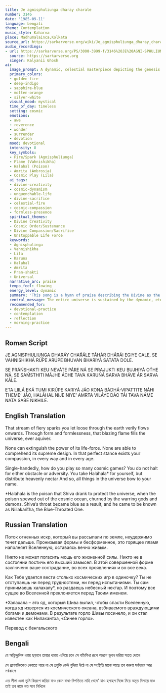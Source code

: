 ```yaml
---
title: Je agnisphuliunga dharay charale
number: 3146
date: '1985-09-11'
language: bengali
theme: Contemplation
music_style: Kaharva
place: Madhumalainca,Kolkata
source_url: https://sarkarverse.org/wiki/Je_agnisphuliunga_dharay_charale
audio_recordings:
- url: https://sarkarverse.org/PS/3000-3999-f/3146%20JE%20AGNI-SPHULIUNGA%27%20DHARA%27Y%20CHAR%27A%27LE.mp3
  source: https://sarkarverse.org
  singer: Kalyanii Ghosh
ai:
  image_prompt: A dynamic, celestial masterpiece depicting the genesis of creation. A torrent of molten gold and vibrant fiery orange sparks bursts forth from an abstract, luminous central source, representing the 'Agnisphuliunga'. This cosmic fire flows across a canvas of deep indigo and shimmering sapphire space, subtly forming swirling nebulae and distant, cradled galaxies. The visual emphasizes the contrast between raw, unstoppable energy and the peaceful, encompassing light of divine compassion (Karuna). Luminous, high-contrast digital painting style.
  primary_colors:
  - golden-fire
  - deep-indigo
  - sapphire-blue
  - molten-orange
  - silver-white
  visual_mood: mystical
  time_of_day: timeless
  setting: cosmic
  emotions:
  - awe
  - reverence
  - wonder
  - surrender
  - devotion
  mood: devotional
  intensity: 8
  key_symbols:
  - Fire/Spark (Agnisphuliunga)
  - Flame (Vahnishikha)
  - Halahal (Poison)
  - Amrita (Ambrosia)
  - Cosmic Play (Lila)
  ai_tags:
  - divine-creativity
  - cosmic-dynamism
  - unquenchable-life
  - divine-sacrifice
  - celestial-fire
  - cosmic-compassion
  - formless-presence
  spiritual_themes:
  - Divine Creativity
  - Cosmic Order/Sustenance
  - Divine Compassion/Sacrifice
  - Unstoppable Life Force
  keywords:
  - Agnisphulinga
  - Vahnishikha
  - Lila
  - Karuna
  - Halahal
  - Amrita
  - Pran-shakti
  - Universal
  narrative_arc: praise
  tempo_feel: flowing
  energy_level: dynamic
  summary: 'This song is a hymn of praise describing the Divine as the origin of all existence (the primal spark of fire) and the sustaining, unquenchable life force that operates perpetually throughout the cosmos. It marvels at the profound and incomprehensible nature of Divine action (Lila), particularly highlighting the ultimate act of selfless compassion: absorbing the world''s suffering (Halahal) and distributing eternal bliss (Amrita).'
  central_message: The entire universe is sustained by the dynamic, eternal life force of the Divine, whose infinite, creative actions are governed by selfless compassion and sacrifice.
  recommended_for:
  - devotional-practice
  - contemplation
  - reflection
  - morning-practice
---
```


## Roman Script

JE AGNISPHULIUṊGA DHARÁY CHAŔÁLE
TÁHÁR DHÁRÁI EGIYE CALE,
SE VAHNISHIKHÁ RÚPE ARÚPE
BHUVAN BHARIYÁ SATATA DOLE.

SE PRÁŃSHAKTI KEU NEVÁTE PÁRE NÁ
SE PRAJUKTI KEU BUJHIYÁ ОT́HE NÁ,
SE SAḾSTHITI MÁJHE ÁCHE TAVA KARUŃÁ
SARVA BHÁVE ÁR SARVA KÁLE.

ETA LIILÁ EKÁ TUMI KIRÚPE KARIYÁ JÁO
KONA BÁDHÁ-VIPATTITE NÁHI THEME’ JÁO,
HALÁHAL NIJE NIYE’ AMRTA VILÁYE DÁO
TÁI TAVA NÁME NATA SABE NIKHILE.

## English Translation

That stream of fiery sparks you let loose
through the earth verily flows onwards.
Through form and formlessness, that blazing flame
fills the universe, ever aquiver.

None can extinguish the power of its life-force.
None are able to comprehend its supreme design.
In that perfect stance exists your compassion,
in every way and in every age.

Single-handedly, how do you play so many cosmic
games?
You do not halt for either obstacle or adversity.
You take Haláhala* for yourself,
but distribute heavenly nectar
And so, all things in the universe bow to your name.

*Haláhala is the poison that Shiva
drank to protect the universe,
when the poison spewed out of the cosmic ocean,
churned by the warring gods and demons.
Shiva’s throat became blue as a result,
and he came to be known as Niilakańt́ha,
the Blue-Throated One.

## Russian Translation

Поток огненных искр, который вы рассыпали
по земле, неудержимо течет дальше.
Пронизывая формы и бесформенное,
это горящее пламя
наполняет Вселенную, оставаясь вечно живым.

Никто не может погасить мощь его жизненной силы.
Никто не в состоянии постичь его высший замысел.
В этой совершенной форме заключено ваше сострадание,
во всех проявлениях и во все века.

Как Тебе удается вести
столько космических игр в одиночку?
Ты не отступаешь ни перед трудностями,
ни перед испытаниями.
Ты сам принимаешь халахалу*,
но раздаешь небесный нектар.
И поэтому все сущее во Вселенной
преклоняется перед Твоим именем.

*Халахала – это яд, который Шива выпил,
чтобы спасти Вселенную,
когда яд извергся из космического океана,
взбиваемого враждующими богами и демонами.
В результате горло Шивы посинело,
и он стал известен как Нилакантха, «Синее горло».

Перевод с бенгальского

## Bengali

যে অগ্নিস্ফুলিঙ্গ ধরায় ছড়ালে
তাহার ধারায় এগিয়ে চলে
সে বহ্নিশিখা রূপে অরূপে
ভুবন ভরিয়া সতত দোলে

সে প্রাণশক্তিকেও নেবাতে পারে না
সে প্রযুক্তি কেউ বুঝিয়া উঠে না
সে সংস্থিতি মাঝে আছে তব করুণা
সর্বভাবে আর সর্বকালে

এত লীলা একা তুমি কিরূপে করিয়া যাও
কোন বাধা-বিপত্তিতে নাহি থেমে' যাও
হলাহল নিজে নিয়ে অমৃত বিলায়ে দাও
তাই তব নামে নত সবে নিখিলে
